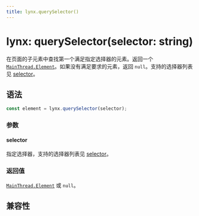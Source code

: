 ```yaml
---
title: lynx.querySelector()
---
```


# lynx: querySelector(selector: string)

在页面的子元素中查找第一个满足指定选择器的元素。返回一个 [`MainThread.Element`](../main-thread/main-thread-element)。如果没有满足要求的元素，返回 `null`。支持的选择器列表见 [selector](../selector-query/selector-query-select#selector)。

## 语法

```ts
const element = lynx.querySelector(selector);
```

### 参数

#### selector

指定选择器，支持的选择器列表见 [selector](../selector-query/selector-query-select#selector)。

### 返回值

[`MainThread.Element`](../main-thread/main-thread-element) 或 `null`。

## 兼容性


<LegacyCompatTable metadata="lynx-api/lynx/querySelector" />
